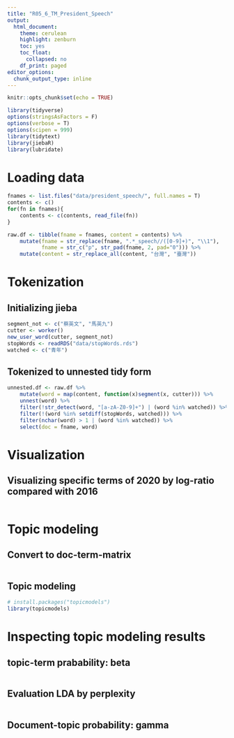 ```yaml
---
title: "R05_6_TM_President_Speech"
output:
  html_document:
    theme: cerulean
    highlight: zenburn
    toc: yes
    toc_float:
      collapsed: no
    df_print: paged
editor_options:
  chunk_output_type: inline
---
```


```r
knitr::opts_chunk$set(echo = TRUE)
```

```r
library(tidyverse)
options(stringsAsFactors = F)
options(verbose = T)
options(scipen = 999)
library(tidytext)
library(jiebaR)
library(lubridate)
```


# Loading data
```r
fnames <- list.files("data/president_speech/", full.names = T)
contents <- c()
for(fn in fnames){
    contents <- c(contents, read_file(fn))
}

raw.df <- tibble(fname = fnames, content = contents) %>%
    mutate(fname = str_replace(fname, ".*_speech//([0-9]+)", "\\1"),
           fname = str_c("p", str_pad(fname, 2, pad="0"))) %>%
    mutate(content = str_replace_all(content, "台灣", "臺灣"))
```



# Tokenization
## Initializing jieba
```r
segment_not <- c("蔡英文", "馬英九")
cutter <- worker()
new_user_word(cutter, segment_not)
stopWords <- readRDS("data/stopWords.rds")
watched <- c("青年")
```


## Tokenized to unnested tidy form
```r
unnested.df <- raw.df %>% 
    mutate(word = map(content, function(x)segment(x, cutter))) %>%
    unnest(word) %>%
    filter(!str_detect(word, "[a-zA-Z0-9]+") | (word %in% watched)) %>%
    filter(!(word %in% setdiff(stopWords, watched))) %>%
    filter(nchar(word) > 1 | (word %in% watched)) %>%
    select(doc = fname, word)
```


# Visualization

## Visualizing specific terms of 2020 by log-ratio compared with 2016
```r

```



# Topic modeling
## Convert to doc-term-matrix
```r

```

## Topic modeling
```r
# install.packages("topicmodels")
library(topicmodels)

```


# Inspecting topic modeling results
## topic-term prabability: beta

```r

```


## Evaluation LDA by perplexity
```r

```

## Document-topic probability: gamma
```r

```
